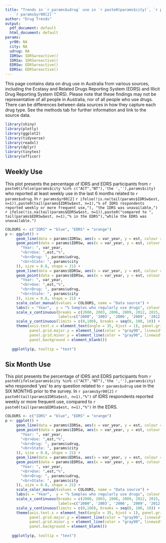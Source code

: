 ```yaml
---
title: "Trends in `r params$udrug` use in `r paste0(params$city)`, `r params$yr00[1]`
  - `r params$yr00[2]`"
author: "Drug Trends"
output:
  pdf_document: default
  html_document: default
params:
  yr00: NA
  city: NA
  udrug: NA
  IDRSw: IDRSwreactive()
  IDRSa: IDRSareactive()
  EDRSw: EDRSwreactive()
  EDRSa: EDRSareactive()
---
```


This page contains data on drug use in Australia from various sources, including the Ecstasy and Related Drugs Reporting System (EDRS) and Illicit Drug Reporting System (IDRS). Please note that these findings may not be representative of all people in Australia, nor of all people who use drugs. There can be differences between data sources in how they capture each drug type. See the methods tab for further information and link to the source data.

```r
library(shiny)
library(plotly)
library(ggplot2)
library(tidyverse)
library(readxl)
library(dplyr)
library(tinytex)
library(officer)
```

## Weekly Use

This plot presents the percentage of IDRS and EDRS participants from `r paste0(ifelse(params$city %in% c("ACT","NT"),'the ',''),params$city)` who reported at least weekly use in the last 6 months related to `r params$udrug`. In `r params$yr00[2]` `r ifelse(!is.na(tail(params$IDRSw$est, n=1)),paste0(tail(params$IDRSw$est, n=1),"% of IDRS respondents reported weekly or more frequent use,"), "the IDRS was unavailable,")` `r ifelse(!is.na(tail(params$EDRSw$est, n=1)),paste0("compared to ", tail(params$EDRSw$est, n=1),"% in the EDRS"),"while the EDRS was unavailable.")`

```r
COLOURS <- c("IDRS" = "blue", "EDRS" = "orange")
p <- ggplot() +
     geom_line(data = params$IDRSw, aes(x = var_year, y = est, colour = "IDRS")) +
     geom_point(data = params$IDRSw, aes(x = var_year, y = est, colour = "IDRS", text = paste0(
       "Year: ", var_year,
       "<br>Use: ",est,"%",
       "<br>Drug: ", params$udrug,
       "<br>State: ", params$city
     )), size = 0.8, shape = 21) +
     geom_line(data = params$EDRSw, aes(x = var_year, y = est, colour = "EDRS")) +
     geom_point(data = params$EDRSw, aes(x = var_year, y = est, colour = "EDRS", text = paste0(
       "Year: ", var_year,
       "<br>Use: ",est,"%",
       "<br>Drug: ", params$udrug,
       "<br>State: ", params$city
     )), size = 0.8, shape = 21) +
     scale_color_manual(values = COLOURS, name = "Data source") +
     labs(x = "Year",  y = "% Samples who regularly use drugs", colour = "Data source") +
     scale_x_continuous(breaks = c(2000, 2003, 2006, 2009, 2012, 2015, 2018, 2021),
                        labels=c("2000", '2003', '2006', '2009', '2012', '2015', '2018', '2021')) +
     scale_y_continuous(limits = c(0,100), breaks = seq(0, 100, 10)) +
     theme(axis.text.x = element_text(angle = 35, hjust = 1), panel.grid.major.x = element_blank(),
           panel.grid.major.y = element_line(color = "gray90", linewidth = 0.2),
           panel.grid.minor.y = element_line(color = "gray90", linewidth = 0.2),
           panel.background = element_blank())
   
   ggplotly(p, tooltip = "text")
```

## Six Month Use

This plot presents the percentage of IDRS and EDRS participants from `r paste0(ifelse(params$city %in% c("ACT","NT"),'the ',''),params$city)` who responded 'yes' to any question related to `r params$udrug` use in the SIX MONTHS prior to the survey. In `r params$yr00[2]` `r paste0(tail(params$IDRSa$est, n=1),"%")` of IDRS respondents reported weekly or more frequent use, compared to `r paste0(tail(params$EDRSa$est, n=1),"%")` in the EDRS. 

```r
COLOURS <- c("IDRS" = "blue", "EDRS" = "orange")
p <- ggplot() +
     geom_line(data = params$IDRSa, aes(x = var_year, y = est, colour = "IDRS")) +
     geom_point(data = params$IDRSa, aes(x = var_year, y = est, colour = "IDRS", text = paste0(
       "Year: ", var_year,
       "<br>Use: ",est,"%",
       "<br>Drug: ", params$udrug,
       "<br>State: ", params$city
     )), size = 0.8, shape = 21) +
     geom_line(data = params$EDRSa, aes(x = var_year, y = est, colour = "EDRS")) +
     geom_point(data = params$EDRSa, aes(x = var_year, y = est, colour = "EDRS", text = paste0(
       "Year: ", var_year,
       "<br>Use: ",est,"%",
       "<br>Drug: ", params$udrug,
       "<br>State: ", params$city
     )), size = 0.8, shape = 21) +
     scale_color_manual(values = COLOURS, name = "Data source") +
     labs(x = "Year",  y = "% Samples who regularly use drugs", colour = "Data source") +
     scale_x_continuous(breaks = c(2000, 2003, 2006, 2009, 2012, 2015, 2018, 2021),
                        labels=c("2000", '2003', '2006', '2009', '2012', '2015', '2018', '2021')) +
     scale_y_continuous(limits = c(0,100), breaks = seq(0, 100, 10)) +
     theme(axis.text.x = element_text(angle = 35, hjust = 1), panel.grid.major.x = element_blank(),
           panel.grid.major.y = element_line(color = "gray90", linewidth = 0.2),
           panel.grid.minor.y = element_line(color = "gray90", linewidth = 0.2),
           panel.background = element_blank())
   
   ggplotly(p, tooltip = "text")

```
